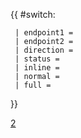 {{ #switch: {{{format|}}}
  | endpoint1 = 
  | endpoint2 = 
  | direction = 
  | status = {{HK Bus Status|Cancel}}
  | inline = 
  | normal =
  | full =
}}
<noinclude>[[Category:九龍巴士路線模板|2]]</noinclude>